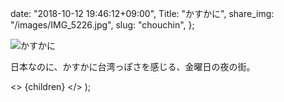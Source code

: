 
  date: "2018-10-12 19:46:12+09:00",
  Title: "かすかに",
  share_img: "/images/IMG_5226.jpg",
  slug: "chouchin",
};

![かすかに](/images/IMG_5226.jpg)

日本なのに、かすかに台湾っぽさを感じる、金曜日の夜の街。

  <>
    <Head>
      <title>{meta.Title} | 異郷好実</title>
    </Head>
    <PostLayout meta={meta}>{children}</PostLayout>
  </>
);
